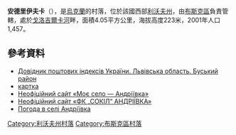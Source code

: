 '''安德里伊夫卡'''（{{lang-uk|Мармузовичі}}），是[[烏克蘭|烏克蘭]]的村落，位於該國西部[[利沃夫州|利沃夫州]]，由[[布斯克區|布斯克區]]負責管轄，處於[[戈洛吉爾卡河|戈洛吉爾卡河]]畔，面積4.05平方公里，海拔高度223米，2001年人口1,457。

{{coord|49|53|12|N|24|38|2|E|scale:100000|display=title}}

==參考資料==
*[http://www.uaidx.com/13/286/index Довідник поштових індексів України. Львівська область. Буський район] {{Wayback|url=http://www.uaidx.com/13/286/index |date=20160909184638 }}
*[http://gska2.rada.gov.ua/pls/z7502/A005?rf7571=19208 картка]{{dead link|date=2017年12月 |bot=InternetArchiveBot |fix-attempted=yes }}
* [http://andriivka.at.ua/ Неофіційний сайт «Моє село — Андріївка»] {{Wayback|url=http://andriivka.at.ua/ |date=20200928091900 }}
* [http://fk-sokil.at.ua/ Неофіційний сайт «ФК „СОКІЛ“ АНДРІЇВКА»] {{Wayback|url=http://fk-sokil.at.ua/ |date=20200922112106 }}
* [http://weather.in.ua/ua/l'vovskaja/170 Погода в селі Андріївка] {{Wayback|url=http://weather.in.ua/ua/l'vovskaja/170 |date=20111221131711 }}

{{DEFAULTSORT:Андріївка}}
[[Category:利沃夫州村落|Category:利沃夫州村落]]
[[Category:布斯克區村落|Category:布斯克區村落]]


{{Lviv-geo-stub}}